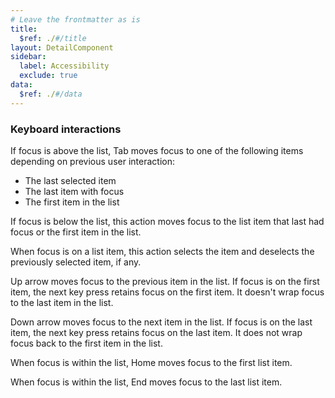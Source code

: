 ```yaml
---
# Leave the frontmatter as is
title:
  $ref: ./#/title
layout: DetailComponent
sidebar:
  label: Accessibility
  exclude: true
data:
  $ref: ./#/data
---
```


### Keyboard interactions

<KeyboardControls>
<KeyboardControl keyOrCombos="Tab">

If focus is above the list, Tab moves focus to one of the following items depending on previous user interaction:

- The last selected item
- The last item with focus
- The first item in the list

</KeyboardControl>
<KeyboardControl keyOrCombos="Shift + Tab">

If focus is below the list, this action moves focus to the list item that last had focus or the first item in the list.

</KeyboardControl>
<KeyboardControl keyOrCombos="Space / Enter">

When focus is on a list item, this action selects the item and deselects the previously selected item, if any.

</KeyboardControl>
<KeyboardControl keyOrCombos="Up arrow">

Up arrow moves focus to the previous item in the list. If focus is on the first item, the next key press retains focus on the first item. It doesn't wrap focus to the last item in the list.

</KeyboardControl>
<KeyboardControl keyOrCombos="Down arrow">

Down arrow moves focus to the next item in the list. If focus is on the last item, the next key press retains focus on the last item. It does not wrap focus back to the first item in the list.

</KeyboardControl>
<KeyboardControl keyOrCombos="Home">

When focus is within the list, Home moves focus to the first list item.

</KeyboardControl>
<KeyboardControl keyOrCombos="End">

When focus is within the list, End moves focus to the last list item.

</KeyboardControl>
</KeyboardControls>
